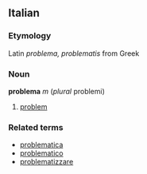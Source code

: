 ==Italian==
===Etymology===
Latin ''problema, problematis'' from Greek

===Noun===
'''problema''' ''m'' (''plural'' problemi)

# [[problem]]

===Related terms===
*[[problematica]]
*[[problematico]]
*[[problematizzare]]